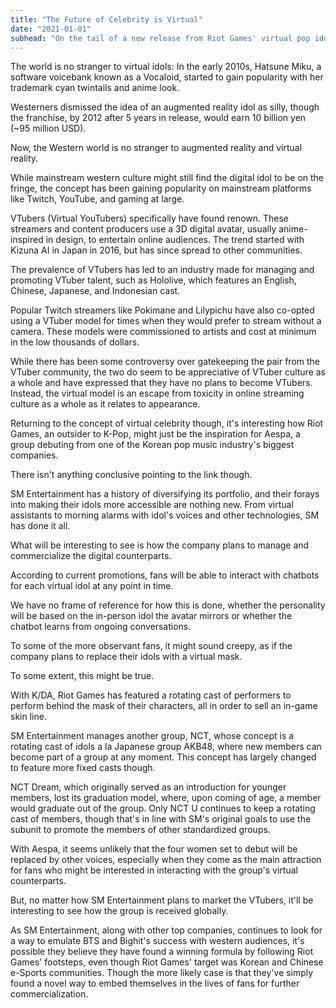 ```yaml
---
title: "The Future of Celebrity is Virtual"
date: "2021-01-01"
subhead: "On the tail of a new release from Riot Games' virtual pop idol group K/DA, Korean company SM Entertainment looks to debut Aespa, a four-member girl group composed of four K-Pop idols and their digital avatar counterparts. "
---
```

The world is no stranger to virtual idols: In the early 2010s, Hatsune Miku, a software voicebank known as a Vocaloid, started to gain popularity with her trademark cyan twintails and anime look.

Westerners dismissed the idea of an augmented reality idol as silly, though the franchise, by 2012 after 5 years in release, would earn 10 billion yen (~95 million USD).

Now, the Western world is no stranger to augmented reality and virtual reality.

While mainstream western culture might still find the digital idol to be on the fringe, the concept has been gaining popularity on mainstream platforms like Twitch, YouTube, and gaming at large.

VTubers (Virtual YouTubers) specifically have found renown. These streamers and content producers use a 3D digital avatar, usually anime-inspired in design, to entertain online audiences. The trend started with Kizuna AI in Japan in 2016, but has since spread to other communities.

The prevalence of VTubers has led to an industry made for managing and promoting VTuber talent, such as Hololive, which features an English, Chinese, Japanese, and Indonesian cast.

Popular Twitch streamers like Pokimane and Lilypichu have also co-opted using a VTuber model for times when they would prefer to stream without a camera. These models were commissioned to artists and cost at minimum in the low thousands of dollars.

While there has been some controversy over gatekeeping the pair from the VTuber community, the two do seem to be appreciative of VTuber culture as a whole and have expressed that they have no plans to become VTubers. Instead, the virtual model is an escape from toxicity in online streaming culture as a whole as it relates to appearance.

Returning to the concept of virtual celebrity though, it's interesting how Riot Games, an outsider to K-Pop, might just be the inspiration for Aespa, a group debuting from one of the Korean pop music industry's biggest companies.

There isn't anything conclusive pointing to the link though.

SM Entertainment has a history of diversifying its portfolio, and their forays into making their idols more accessible are nothing new. From virtual assistants to morning alarms with idol's voices and other technologies, SM has done it all.

What will be interesting to see is how the company plans to manage and commercialize the digital counterparts.

According to current promotions, fans will be able to interact with chatbots for each virtual idol at any point in time.

We have no frame of reference for how this is done, whether the personality will be based on the in-person idol the avatar mirrors or whether the chatbot learns from ongoing conversations.

To some of the more observant fans, it might sound creepy, as if the company plans to replace their idols with a virtual mask.

To some extent, this might be true.

With K/DA, Riot Games has featured a rotating cast of performers to perform behind the mask of their characters, all in order to sell an in-game skin line.

SM Entertainment manages another group, NCT, whose concept is a rotating cast of idols a la Japanese group AKB48, where new members can become part of a group at any moment. This concept has largely changed to feature more fixed casts though.

NCT Dream, which originally served as an introduction for younger members, lost its graduation model, where, upon coming of age, a member would graduate out of the group. Only NCT U continues to keep a rotating cast of members, though that's in line with SM's original goals to use the subunit to promote the members of other standardized groups.

With Aespa, it seems unlikely that the four women set to debut will be replaced by other voices, especially when they come as the main attraction for fans who might be interested in interacting with the group's virtual counterparts.

But, no matter how SM Entertainment plans to market the VTubers, it'll be interesting to see how the group is received globally.

As SM Entertainment, along with other top companies, continues to look for a way to emulate BTS and Bighit's success with western audiences, it's possible they believe they have found a winning formula by following Riot Games' footsteps, even though Riot Games' target was Korean and Chinese e-Sports communities. Though the more likely case is that they've simply found a novel way to embed themselves in the lives of fans for further commercialization.
